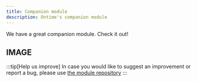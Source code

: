 ```yaml
---
title: Companion module
description: Ontime's companion module
---
```


We have a great companion module. Check it out!

## IMAGE

:::tip[Help us improve]
In case you would like to suggest an improvement or report a bug, please use [the module repository](https://github.com/bitfocus/companion-module-getontime-ontime)
:::

